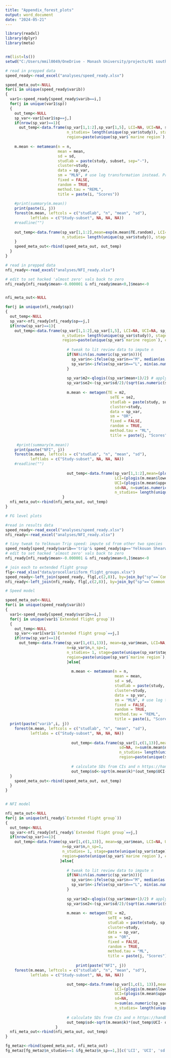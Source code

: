 ```yaml
---
title: "Appendix_forest_plots"
output: word_document
date: "2024-05-21"
---
```


```r
library(readxl)
library(dplyr)
library(meta)


rm(list=ls())
setwd("C:/Users/mmil0049/OneDrive - Monash University/projects/01 southern seabird OWF review/")

# read in prepped data
speed_ready<-read_excel("analyses/speed_ready.xlsx")

speed_meta_out<-NULL
for(i in unique(speed_ready$varib))
{
  var1<-speed_ready[speed_ready$varib==i,]
  for(j in unique(var1$sp))
  {
    out_temp<-NULL
    sp_var<-var1[var1$sp==j,]
    if(nrow(sp_var)==1){
      out_temp<-data.frame(sp_var[1,1:2],sp_var[1,5], LCI=NA, UCI=NA, sp_var[1,6:7],
                           n_studies= length(unique(sp_var$study)), stage=paste(unique(sp_var$stage), collapse=", "),
                           region=paste(unique(sp_var$`marine region`), collapse=", "))}else{
    
    m.mean <- metamean(n = n,
                       mean = mean,
                       sd = sd,
                       studlab = paste(study, subset, sep="-"),
                       cluster=study,
                       data = sp_var,
                       sm = "MLN", # use log transformation instead. Probably, advisable when using non-negative data
                       fixed = FALSE,
                       random = TRUE,
                       method.tau = "REML",
                       title = paste(i, "Scores"))
    
    #print(summary(m.mean))
    print(paste(i, j))
    forest(m.mean, leftcols = c("studlab", "n", "mean", "sd"),
           leftlabs = c("Study-subset", NA, NA, NA))
    #readline("")
    
    out_temp<-data.frame(sp_var[1,1:2],mean=exp(m.mean$TE.random), LCI=exp(m.mean$lower.random), UCI=exp(m.mean$upper.random), sd=NA, n=sum(m.mean$n), 
                         n_studies= length(unique(sp_var$study)), stage=paste(unique(sp_var$stage), collapse=", "), region=paste(unique(sp_var$`marine region`), collapse=", "))
    }
    speed_meta_out<-rbind(speed_meta_out, out_temp)
  }
}

# read in prepped data
nfi_ready<-read_excel("analyses/NFI_ready.xlsx")

# edit to set hacked 'almost zero' vals back to zero
nfi_ready[nfi_ready$mean>-0.000001 & nfi_ready$mean<0,]$mean<-0


nfi_meta_out<-NULL

for(j in unique(nfi_ready$sp))
{
  out_temp<-NULL
  sp_var<-nfi_ready[nfi_ready$sp==j,]
  if(nrow(sp_var)==1){
    out_temp<-data.frame(sp_var[1,1:2],sp_var[1,5], LCI=NA, UCI=NA, sp_var[1,6:7],
                         n_studies= length(unique(sp_var$study)), stage=paste(unique(sp_var$stage), collapse=", "),
                         region=paste(unique(sp_var$`marine region`), collapse=", "))}else{
                           
                           # tweak to lit review data to impute n
                           if(NA%in%(as.numeric(sp_var$n))){
                             sp_var$n<-ifelse(sp_var$n=="M", median(as.numeric(sp_var$n), na.rm=T), sp_var$n)  
                             sp_var$n<-ifelse(sp_var$n=="L", min(as.numeric(sp_var$n), na.rm=T), sp_var$n)  
                           }
                           
                           sp_var$m2<-qlogis((sp_var$mean+1)/2) # apply correction to rescale -1:1 NFI to 0:1 proportion, then take logit 
                           sp_var$se2<-(sp_var$sd/2)/(sqrt(as.numeric(sp_var$n))) # correction to sd doesn't need +1 as already non negative 
                           
                           m.mean <- metagen(TE = m2,
                                              seTE = se2,
                                              studlab = paste(study, subset, sep="-"),
                                              cluster=study,
                                              data = sp_var,
                                              sm = "OR",
                                              fixed = FALSE,
                                              random = TRUE,
                                              method.tau = "ML",
                                              title = paste(j, "Scores"), backtransf = F)
                           
     #print(summary(m.mean))
    print(paste("NFI", j))
    forest(m.mean, leftcols = c("studlab", "n", "mean", "sd"),
           leftlabs = c("Study-subset", NA, NA, NA))
    #readline("")
                           
                           out_temp<-data.frame(sp_var[1,1:2],mean=(plogis(m.mean$TE.random)*2)-1,
                                                LCI=(plogis(m.mean$lower.random)*2)-1,
                                                UCI=(plogis(m.mean$upper.random)*2)-1,
                                                sd=NA, n=sum(as.numeric(sp_var$n)), 
                                                n_studies= length(unique(sp_var$study)), stage=paste(unique(sp_var$stage), collapse=", "), region=paste(unique(sp_var$`marine region`), collapse=", "))
                         }
  nfi_meta_out<-rbind(nfi_meta_out, out_temp)
}

# FG level plots

#read in results data
speed_ready<-read_excel("analyses/speed_ready.xlsx")
nfi_ready<-read_excel("analyses/NFI_ready.xlsx")

# tiny tweak to Yelkouan Trip speed: impute sd from other two species
speed_ready[speed_ready$varib=='trip'& speed_ready$sp=='Yelkouan Shearwater',]$sd<-mean(c(3.28, 0.298))
# edit to set hacked 'almost zero' vals back to zero
nfi_ready[nfi_ready$mean>-0.000001 & nfi_ready$mean<0,]$mean<-0

# join each to extended flight group
flg<-read_xlsx("data/procellariiform_flight_groups.xlsx")
speed_ready<-left_join(speed_ready, flg[,c(2,8)], by=join_by("sp"==`Common name`))
nfi_ready<-left_join(nfi_ready, flg[,c(2,8)], by=join_by("sp"==`Common name`))

# Speed model

speed_meta_out<-NULL
for(i in unique(speed_ready$varib))
{
  var1<-speed_ready[speed_ready$varib==i,]
  for(j in unique(var1$`Extended flight group`))
  {
    out_temp<-NULL
    sp_var<-var1[var1$`Extended flight group`==j,]
    if(nrow(sp_var)==1){
      out_temp<-data.frame(sp_var[1,c(1,13)], mean=sp_var$mean, LCI=NA, UCI=NA, sd=NA,
                           n=sp_var$n,n_sp=1, 
                           n_studies= 1, stage=paste(unique(sp_var$stage), collapse=", "),
                           region=paste(unique(sp_var$`marine region`), collapse=", "))
                           }else{
 
                             m.mean <- metamean(n = n,
                                                mean = mean,
                                                sd = sd,
                                                studlab = paste(study, sp, sep="-"),
                                                cluster=study,
                                                data = sp_var,
                                                sm = "MLN", # use log transformation instead. Probably, advisable when using non-negative data
                                                fixed = FALSE,
                                                random = TRUE,
                                                method.tau = "REML",
                                                title = paste(i, "Scores"))
  print(paste("varib",i, j))
    forest(m.mean, leftcols = c("studlab", "n", "mean", "sd"),
           leftlabs = c("Study-subset", NA, NA, NA))                            
                             
                             out_temp<-data.frame(sp_var[1,c(1,13)],mean=exp(m.mean$TE.random), LCI=exp(m.mean$lower.random), UCI=exp(m.mean$upper.random),
                                                  sd=NA, n=sum(m.mean$n), n_sp=length(unique(sp_var$sp)),
                                                  n_studies= length(unique(sp_var$study)), stage=paste(unique(sp_var$stage), collapse=", "),
                                                  region=paste(unique(sp_var$`marine region`), collapse=", "))
                             
                             # calculate SDs from CIs and n https://handbook-5-1.cochrane.org/chapter_7/7_7_3_2_obtaining_standard_deviations_from_standard_errors_and.htm
                             out_temp$sd<-sqrt(m.mean$k)*(out_temp$UCI- out_temp$LCI)/3.92
  }
    speed_meta_out<-rbind(speed_meta_out, out_temp)
  }
}


# NFI model

nfi_meta_out<-NULL
for(j in unique(nfi_ready$`Extended flight group`))
{
  out_temp<-NULL
  sp_var<-nfi_ready[nfi_ready$`Extended flight group`==j,]
  if(nrow(sp_var)==1){
    out_temp<-data.frame(sp_var[1,c(1,13)], mean=sp_var$mean, LCI=NA, UCI=NA, sd=NA,
                         n=sp_var$n,n_sp=1, 
                         n_studies= 1, stage=paste(unique(sp_var$stage), collapse=", "),
                         region=paste(unique(sp_var$`marine region`), collapse=", "))
                        }else{
    
                           # tweak to lit review data to impute n
                           if(NA%in%(as.numeric(sp_var$n))){
                             sp_var$n<-ifelse(sp_var$n=="M", median(as.numeric(sp_var$n), na.rm=T), sp_var$n)  
                             sp_var$n<-ifelse(sp_var$n=="L", min(as.numeric(sp_var$n), na.rm=T), sp_var$n)  
                           }
                           
                           sp_var$m2<-qlogis((sp_var$mean+1)/2) # apply correction to rescale -1:1 NFI to 0:1 proportion, then take logit 
                           sp_var$se2<-(sp_var$sd/2)/(sqrt(as.numeric(sp_var$n))) # correction to sd doesn't need +1 as already non negative 
                           
                           m.mean <- metagen(TE = m2,
                                             seTE = se2,
                                             studlab = paste(study, sp, sep="-"),
                                             cluster=study,
                                             data = sp_var,
                                             sm = "OR",
                                             fixed = FALSE,
                                             random = TRUE,
                                             method.tau = "ML",
                                             title = paste(j, "Scores"), backtransf = F)
                           
                               print(paste("NFI", j))
    forest(m.mean, leftcols = c("studlab", "n", "mean", "sd"),
           leftlabs = c("Study-subset", NA, NA, NA))

                           out_temp<-data.frame(sp_var[1,c(1, 13)],mean=(plogis(m.mean$TE.random)*2)-1,
                                                LCI=(plogis(m.mean$lower.random)*2)-1,
                                                UCI=(plogis(m.mean$upper.random)*2)-1,
                                                sd=NA,
                                                n=sum(as.numeric(sp_var$n)), n_sp=length(unique(sp_var$sp)),
                                                n_studies= length(unique(sp_var$study)), stage=paste(unique(sp_var$stage), collapse=", "), region=paste(unique(sp_var$`marine region`), collapse=", "))
                           
                           # calculate SDs from CIs and n https://handbook-5-1.cochrane.org/chapter_7/7_7_3_2_obtaining_standard_deviations_from_standard_errors_and.htm
                           out_temp$sd<-sqrt(m.mean$k)*(out_temp$UCI- out_temp$LCI)/3.92
                      }
  nfi_meta_out<-rbind(nfi_meta_out, out_temp)
}

fg_metaz<-rbind(speed_meta_out, nfi_meta_out)
fg_metaz[fg_metaz$n_studies==1 &fg_metaz$n_sp==1,][c('LCI', 'UCI', 'sd')]<-NA


```
